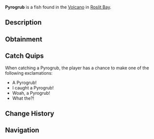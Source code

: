 {{FishInfobox
|image          = Pyrogrub.png
|rarity         = Rare
|sea            = First Sea
|location       = [[Roslit Volcano]]
|sublocation    = 
|sources        = Fishing Rod, Volcanic Geode
|radar_location = 
|prog_speed     = -20
|xp             = 120
|weather        = 
|time           = 
|season         = Winter
|bait           = Coal
|base_weight    = 60
|base_value     = 340
|weight_range   = 30
|base_chance    = 25
|base_resil     = 25
}}
'''Pyrogrub''' is a {{Rarity|Rare}} fish found in the [[Roslit Bay#Roslit Volcano|Volcano]] in [[Roslit Bay]].

== Description ==
{{Description|The Pyrogrub is a fearsome, lava swimming eel that thrives in the most volcanic of environments. The Pyrogrub sports thick dragon-like scales which allow it's inner body to not react to any form of outside temperature.|Bestiary Entry}}

== Obtainment ==
{{Description|Found in volcanic regions.|Bestiary Hint}}
{{Fish Availability|
Roslit Bay/Roslit Volcano
|top_rods      = 
Krampus's Rod\195095.73\366841.4;
Magma Rod\190093.28\357435.21;
Leviathan's Fang Rod\172272.99\200884.53;
Plastic Rod\159489.21\299892.96;
Free Spirit Rod\147643.94\190596.22;
Fast Rod\118418.1\371985.51;
Fischer's Rod\103615.84\325487.32;
Adventurer's Rod\100343.76\315208.77;
Buddy Bond Rod\127587.36\297261.51;
Trident Rod\143477.68\185217.92;
Ethereal Prism Rod\138708.43\122601.45;
Seraphic Rod\131571.29\123015.25;
No-Life Rod\129196.24\131341.16;
Rod Of The Forgotten Fang\122223.06\117957.24;
Challenger's Rod\116925.08\118343.4;
Rod Of The Exalted One\108889.25\115469.22;
Rod Of The Depths\108562.72\112961.66;
Zeus Rod\104511.97\111195.15;
Verdant Shear Rod\101883.7\106691.94;
Blazebringer Rod\99478.23\112283.87;
Depthseeker Rod\94066.18\103659.66;
Avalanche Rod\84397.46\95504.18;
Reinforced Rod\83749.58\93885.37;
Volcanic Rod\81475.58\100206.28;
Steady Rod\32979.03\34538.47
|recommended   = Magma Rod
}}

== Catch Quips ==
When catching a Pyrogrub, the player has a chance to make one of the following exclamations:
* A Pyrogrub!
* I caught a Pyrogrub!
* Woah, a Pyrogrub!
* What the?!

== Change History ==
{{Change History|{{subst:Current Version}}}}

== Navigation ==
{{Fish Navbox|Roslit Volcano}}